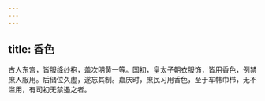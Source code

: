 ```yaml
---
---
---
```

title: 香色
---



古人东宫，皆服绛纱袍，盖次明黄一等。国初，皇太子朝衣服饰，皆用香色，例禁庶人服用。后储位久虚，遂忘其制。嘉庆时，庶民习用香色，至于车帏巾栉，无不滥用，有司初无禁遏之者。